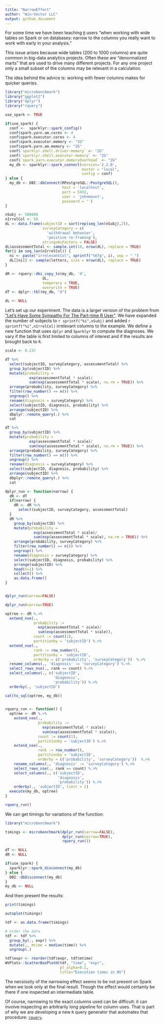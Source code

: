 ```yaml
---
title: "NarrowEffect"
author: "Win-Vector LLC"
output: github_document
---
```


<!-- NarrowEffect.md is generated from NarrowEffect.Rmd. Please edit that file -->

For some time we have been teaching [`R`](https://journal.r-project.org) users "when working with wide tables on Spark or on databases: narrow to the columns you really want to work with early in your analysis."

This issue arises because wide tables (200 to 1000 columns) are quite common in big-data analytics projects.  Often these are "denormalized marts" that are used to drive many different projects.  For any one project only a small subset of the columns may be relevant in a calculation.

The idea behind the advice is: working with fewer columns makes for quicker queries.


```r
library("microbenchmark")
library("ggplot2")
library("dplyr")
library("rquery")

use_spark <- TRUE
```

```r
if(use_spark) {
  conf <-  sparklyr::spark_config()
  conf$spark.yarn.am.cores <- 4
  conf$spark.executor.cores <- 4
  conf$spark.executor.memory <- "2G"
  conf$spark.yarn.am.memory <- "2G" 
  conf$`sparklyr.shell.driver-memory` <- "2G"
  conf$`sparklyr.shell.executor-memory` <- "2G"
  conf$`spark.yarn.executor.memoryOverhead` <- "2G"
  my_db <- sparklyr::spark_connect(version='2.2.0', 
                                   master = "local",
                                   config = conf)
} else {
  my_db <- DBI::dbConnect(RPostgreSQL::PostgreSQL(),
                          host = 'localhost',
                          port = 5432,
                          user = 'johnmount',
                          password = '')
}

nSubj <- 500000
nIrrelCol <- 50
dL <- data.frame(subjectID = sort(rep(seq_len(nSubj),2)),
                 surveyCategory = c(
                   'withdrawal behavior',
                   'positive re-framing'),
                 stringsAsFactors = FALSE)
dL$assessmentTotal <- sample.int(10, nrow(dL), replace = TRUE)
for(i in seq_len(nIrrelCol)) {
  ni <- paste("irrelevantCol", sprintf("%07g", i), sep = "_")
  dL[[ni]] <- sample(letters, size = nrow(dL), replace = TRUE)
}

dR <- rquery::dbi_copy_to(my_db, 'd',
                 dL,
                 temporary = TRUE, 
                 overwrite = TRUE)
dT <- dplyr::tbl(my_db, "d")

dL <- NULL
```


Let's set up our experiment.  The data is a larger version of the problem from ["Let’s Have Some Sympathy For The Part-time R User"](http://www.win-vector.com/blog/2017/08/lets-have-some-sympathy-for-the-part-time-r-user/).  We have expanded the number of subjects to `r sprintf("%i",nSubj)` and added `r sprintf("%i",nIrrelCol)` irrelevant columns to the example.  We define a new function that uses `dplyr` and `Sparklyr` to compute the diagnoses.  We vary if the table is first limited to columns of interest and if the results are brought back to `R`.

```r
scale <- 0.237
```

```r
dT %>%
  select(subjectID, surveyCategory, assessmentTotal) %>%
  group_by(subjectID) %>%
  mutate(probability =
           exp(assessmentTotal * scale)/
           sum(exp(assessmentTotal * scale), na.rm = TRUE)) %>%
  arrange(probability, surveyCategory) %>%
  filter(row_number() == n()) %>%
  ungroup() %>%
  rename(diagnosis = surveyCategory) %>%
  select(subjectID, diagnosis, probability) %>%
  arrange(subjectID) %>%
  dbplyr::remote_query(.) %>%
  cat

dT %>%
  group_by(subjectID) %>%
  mutate(probability =
           exp(assessmentTotal * scale)/
           sum(exp(assessmentTotal * scale), na.rm = TRUE)) %>%
  arrange(probability, surveyCategory) %>%
  filter(row_number() == n()) %>%
  ungroup() %>%
  rename(diagnosis = surveyCategory) %>%
  select(subjectID, diagnosis, probability) %>%
  arrange(subjectID) %>%
  dbplyr::remote_query(.) %>%
  cat

dplyr_run <- function(narrow) {
  dR <- dT
  if(narrow) {
    dR <- dR %>%
      select(subjectID, surveyCategory, assessmentTotal)
  }
  dR %>%
    group_by(subjectID) %>%
    mutate(probability =
             exp(assessmentTotal * scale)/
             sum(exp(assessmentTotal * scale), na.rm = TRUE)) %>%
    arrange(probability, surveyCategory) %>%
    filter(row_number() == n()) %>%
    ungroup() %>%
    rename(diagnosis = surveyCategory) %>%
    select(subjectID, diagnosis, probability) %>%
    arrange(subjectID) %>% 
    head(n=1) %>%
    collect() %>%
    as.data.frame()
}


dplyr_run(narrow=FALSE)

dplyr_run(narrow=TRUE)
```

```r
optree <- dR %.>%
  extend_nse(.,
             probability :=
               exp(assessmentTotal * scale)/
               sum(exp(assessmentTotal * scale)),
             count := count(1),
             partitionby = 'subjectID') %.>%
  extend_nse(.,
             rank := row_number(),
             partitionby = 'subjectID',
             orderby = c('probability', 'surveyCategory'))  %.>%
  rename_columns(., 'diagnosis' := 'surveyCategory') %.>%
  select_rows_nse(., rank == count) %.>%
  select_columns(., c('subjectID', 
                      'diagnosis', 
                      'probability')) %.>%
  orderby(., 'subjectID')

cat(to_sql(optree, my_db))

  
rquery_run <- function() {
  optree <- dR %.>%
    extend_nse(.,
               probability :=
                 exp(assessmentTotal * scale)/
                 sum(exp(assessmentTotal * scale)),
               count := count(1),
               partitionby = 'subjectID') %.>%
    extend_nse(.,
               rank := row_number(),
               partitionby = 'subjectID',
               orderby = c('probability', 'surveyCategory'))  %.>%
    rename_columns(., 'diagnosis' := 'surveyCategory') %.>%
    select_rows_nse(., rank == count) %.>%
    select_columns(., c('subjectID', 
                        'diagnosis', 
                        'probability')) %.>%
    orderby(., 'subjectID', limit = 1)
  execute(my_db, optree)
}

rquery_run()

```

We can get timings for variations of the function:

```r
library("microbenchmark")

timings <- microbenchmark(dplyr_run(narrow=FALSE), 
                          dplyr_run(narrow=TRUE),
                          rquery_run())

dT <- NULL
dR <- NULL
```

```r
if(use_spark) {
  sparklyr::spark_disconnect(my_db)
} else {
  DBI::dbDisconnect(my_db)
}
my_db <- NULL
```

And then present the results:

```r
print(timings)

autoplot(timings)

tdf <- as.data.frame(timings)

# order the data
tdf <- tdf %>%
  group_by(., expr) %>%
  mutate(., mtime = median(time)) %>%
  ungroup(.)

tdf$expr <- reorder(tdf$expr, tdf$mtime)
WVPlots::ScatterBoxPlotH(tdf, "time", "expr",  
                         pt_alpha=0.2,
                         title="Execution times in NS")
```

The necsissity of the narrowing effect seems to be not present on Spark when we look only at the final result. Though the effect would certainly be there if one inspected an intermediate table.

Of course, narrowing to the exact columns used can be difficult: it can involve inspecting an
arbitrarily long pipeline for column uses.  That is part of why we are developing
a new `R` query generator that automates that procedure: [`rquery`](https://winvector.github.io/rquery/).




